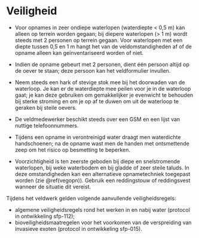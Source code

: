 # Veiligheid

```{=html}
<!--
Alle aandachtspunten in verband met veilig werken.
-->
```
-   Voor opnames in zeer ondiepe waterlopen (waterdiepte \< 0,5 m) kan alleen op terrein worden gegaan; bij diepere waterlopen (\> 1 m) wordt steeds met 2 personen op terrein gegaan.
    Voor waterlopen met een diepte tussen 0,5 en 1 m hangt het van de veldomstandigheden af of de opname alleen kan geïnventariseerd worden of niet.

-   Indien de opname gebeurt met 2 personen, dient één persoon altijd op de oever te staan; deze persoon kan het veldformulier invullen.

-   Neem steeds een hark of stevige stok mee bij het doorwaden van de waterloop.
    Je kan er de waterdiepte mee peilen voor je in de waterloop gaat; je kan deze gebruiken om gemakkelijker je evenwicht te behouden bij sterke stroming en om je op af te duwen om uit de waterloop te geraken bij steile oevers.

-   De veldmedewerker beschikt steeds over een GSM en een lijst van nuttige telefoonnummers.

-   Tijdens een opname in verontreinigd water draagt men waterdichte handschoenen; na de opname wast men de handen met ontsmettende zeep om het risico op besmetting te beperken.

-   Voorzichtigheid is ten zeerste geboden bij diepe en snelstromende waterlopen, bij weke waterbodem en bij gladde of zeer steile taluds.
    In deze omstandigheden kan een alternatieve opnametechniek toegepast worden (zie \@ref(vegopn)).
    Gebruik een reddingstouw of reddingsvest wanneer de situatie dit vereist.

Tijdens het veldwerk gelden volgende aanvullende veiligheidsregels:

-   algemene veiligheidsregels rond het werken in en nabij water (protocol in ontwikkeling sfp-112);
-   bioveiligheidsmaatregelen voor het voorkomen van de verspreiding van invasieve exoten (protocol in ontwikkeling sfp-015).
